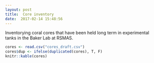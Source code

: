 ```yaml
---
layout: post
title:  Core inventory
date:  2017-02-14 15:48:56
---
```


Inventorying coral cores that have been held long term in experimental tanks in the Baker Lab at RSMAS.

```r
cores <- read.csv("cores_draft.csv")
cores$dup <- ifelse(duplicated(cores), T, F)
knitr::kable(cores)
```
